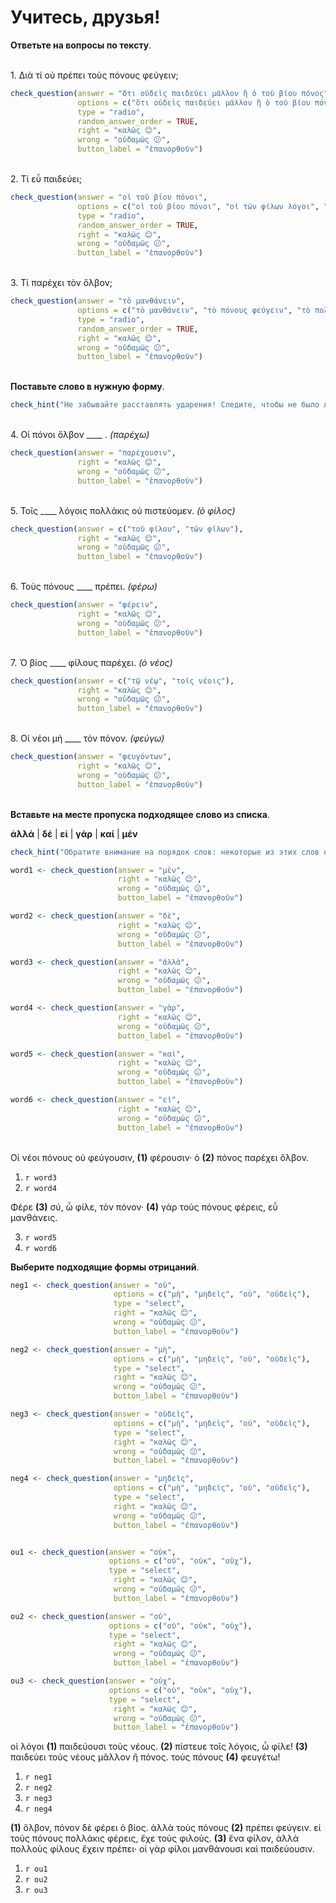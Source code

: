 # Учитесь, друзья!


**Ответьте на вопросы по тексту**.

</br>
1. Διὰ τί οὐ πρέπει τοὺς πόνους φεύγειν;

```r
check_question(answer = "ὅτι οὐδεὶς παιδεύει μᾶλλον ἢ ὁ τοῦ βίου πόνος",
               options = c("ὅτι οὐδεὶς παιδεύει μᾶλλον ἢ ὁ τοῦ βίου πόνος", "ὅτι φίλοι τὸν ὄλβον παρέχουσιν", "ὅτι λόγοι παιδεύουσι μᾶλλον ἢ πόνοι"),
               type = "radio",
               random_answer_order = TRUE,
               right = "καλῶς 😊",
               wrong = "οὐδαμῶς 😕",
               button_label = "ἐπανορθοῦν")
```

</br>
2. Τί εὖ παιδεύει;

```r
check_question(answer = "οἱ τοῦ βίου πόνοι",
               options = c("οἱ τοῦ βίου πόνοι", "οἱ τῶν φίλων λόγοι", "ὁ τῶν νέων ὄλβος"),
               type = "radio",
               random_answer_order = TRUE,
               right = "καλῶς 😊",
               wrong = "οὐδαμῶς 😕",
               button_label = "ἐπανορθοῦν")
```

</br>
3. Τί παρέχει τὸν ὄλβον;

```r
check_question(answer = "τὸ μανθάνειν",
               options = c("τὸ μανθάνειν", "τὸ πόνους φεύγειν", "τὸ πολλάκις λέγειν"),
               type = "radio",
               random_answer_order = TRUE,
               right = "καλῶς 😊",
               wrong = "οὐδαμῶς 😕",
               button_label = "ἐπανορθοῦν")
```


</br>
**Поставьте слово в нужную форму**.

```r
check_hint("Не забывайте расставлять ударения! Следите, чтобы не было лишних пробелов.", hint_title = "_Нажмите здесь для подсказки_")
```

</br>
4. Οἱ πόνοι ὄλβον ____ . _(παρέχω)_

```r
check_question(answer = "παρέχουσιν",
               right = "καλῶς 😊",
               wrong = "οὐδαμῶς 😕",
               button_label = "ἐπανορθοῦν")
```
</br>
5. Τοῖς ____ λόγοις πολλάκις οὐ πιστεύομεν. _(ὁ φίλος)_

```r
check_question(answer = c("τοῦ φίλου", "τῶν φίλων"),
               right = "καλῶς 😊",
               wrong = "οὐδαμῶς 😕",
               button_label = "ἐπανορθοῦν")
```
</br>
6. Τοὺς πόνους ____ πρέπει. _(φέρω)_

```r
check_question(answer = "φέρειν",
               right = "καλῶς 😊",
               wrong = "οὐδαμῶς 😕",
               button_label = "ἐπανορθοῦν")
```
</br>
7. Ὁ βίος ____ φίλους παρέχει. _(ὁ νέος)_

```r
check_question(answer = c("τῷ νέῳ", "τοῖς νέοις"),
               right = "καλῶς 😊",
               wrong = "οὐδαμῶς 😕",
               button_label = "ἐπανορθοῦν")
```
</br>
8. Οἱ νέοι μὴ ____ τὸν πόνον. _(φεύγω)_

```r
check_question(answer = "φευγόντων",
               right = "καλῶς 😊",
               wrong = "οὐδαμῶς 😕",
               button_label = "ἐπανορθοῦν")
```

</br>
**Вставьте на месте пропуска подходящее слово из списка**.

**ἀλλά** | **δέ** | **εἰ** | **γάρ** | **καί** | **μέν**

```r
check_hint("Обратите внимание на порядок слов: некоторые из этих слов не ставятся в предложении на первое место. И не забывайте про тупое ударение!", hint_title = "_Нажмите здесь для подсказки_")
```

```r
word1 <- check_question(answer = "μὲν",
                        right = "καλῶς 😊",
                        wrong = "οὐδαμῶς 😕",
                        button_label = "ἐπανορθοῦν")

word2 <- check_question(answer = "δὲ",
                        right = "καλῶς 😊",
                        wrong = "οὐδαμῶς 😕",
                        button_label = "ἐπανορθοῦν")

word3 <- check_question(answer = "ἀλλὰ",
                        right = "καλῶς 😊",
                        wrong = "οὐδαμῶς 😕",
                        button_label = "ἐπανορθοῦν")

word4 <- check_question(answer = "γὰρ",
                        right = "καλῶς 😊",
                        wrong = "οὐδαμῶς 😕",
                        button_label = "ἐπανορθοῦν")

word5 <- check_question(answer = "καὶ",
                        right = "καλῶς 😊",
                        wrong = "οὐδαμῶς 😕",
                        button_label = "ἐπανορθοῦν")

word6 <- check_question(answer = "εἰ",
                        right = "καλῶς 😊",
                        wrong = "οὐδαμῶς 😕",
                        button_label = "ἐπανορθοῦν")
```

</br>
Οἱ  νέοι πόνους οὐ φεύγουσιν, **(1)** φέρουσιν· ὁ **(2)** πόνος παρέχει ὄλβον.

1. `r word3`
2. `r word4`

Φέρε **(3)** σύ, ὦ φίλε, τὸν πόνον· **(4)** γὰρ τοὺς πόνους φέρεις, εὖ μανθάνεις.

3. `r word5`
4. `r word6`

**Выберите подходящие формы отрицаний**.

```r
neg1 <- check_question(answer = "οὐ",
                       options = c("μὴ", "μηδεὶς", "οὐ", "οὐδεὶς"),
                       type = "select",
                       right = "καλῶς 😊",
                       wrong = "οὐδαμῶς 😕",
                       button_label = "ἐπανορθοῦν")

neg2 <- check_question(answer = "μὴ",
                       options = c("μὴ", "μηδεὶς", "οὐ", "οὐδεὶς"),
                       type = "select",
                       right = "καλῶς 😊",
                       wrong = "οὐδαμῶς 😕",
                       button_label = "ἐπανορθοῦν")

neg3 <- check_question(answer = "οὐδεὶς",
                       options = c("μὴ", "μηδεὶς", "οὐ", "οὐδεὶς"),
                       type = "select",
                       right = "καλῶς 😊",
                       wrong = "οὐδαμῶς 😕",
                       button_label = "ἐπανορθοῦν")

neg4 <- check_question(answer = "μηδεὶς",
                       options = c("μὴ", "μηδεὶς", "οὐ", "οὐδεὶς"),
                       type = "select",
                       right = "καλῶς 😊",
                       wrong = "οὐδαμῶς 😕",
                       button_label = "ἐπανορθοῦν")


ou1 <- check_question(answer = "οὐκ",
                      options = c("οὐ", "οὐκ", "οὐχ"),
                      type = "select",
                       right = "καλῶς 😊",
                       wrong = "οὐδαμῶς 😕",
                       button_label = "ἐπανορθοῦν")

ou2 <- check_question(answer = "οὐ",
                      options = c("οὐ", "οὐκ", "οὐχ"),
                      type = "select",
                       right = "καλῶς 😊",
                       wrong = "οὐδαμῶς 😕",
                       button_label = "ἐπανορθοῦν")

ou3 <- check_question(answer = "οὐχ",
                      options = c("οὐ", "οὐκ", "οὐχ"),
                      type = "select",
                       right = "καλῶς 😊",
                       wrong = "οὐδαμῶς 😕",
                       button_label = "ἐπανορθοῦν")
```

οἱ λόγοι **(1)** παιδεύουσι τοὺς νέους. **(2)** πίστευε τοῖς λόγοις, ὦ φίλε! **(3)** παιδεύει τοὺς νέους μᾶλλον ἢ πόνος. τοὺς πόνους **(4)** φευγέτω!

1. `r neg1`
2. `r neg2`
3. `r neg3`
4. `r neg4`


**(1)** ὄλβον, πόνον δὲ φέρει ὁ βίος. ἀλλὰ τοὺς πόνους **(2)** πρέπει φεύγειν. εἰ τοὺς πόνους πολλάκις φέρεις, ἔχε τοὺς φιλοὺς. **(3)** ἕνα φίλον, ἀλλὰ πολλοὺς φίλους ἔχειν πρέπει· οἱ γὰρ φίλοι μανθάνουσι καὶ παιδεύουσιν. 

1. `r ou1`
2. `r ou2`
3. `r ou3`

